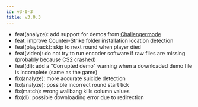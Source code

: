 ```yaml
---
id: v3-0-3
title: v3.0.3
---
```


- feat(analyze): add support for demos from [Challengermode](https://www.challengermode.com)
- feat: improve Counter-Strike folder installation location detection
- feat(playback): skip to next round when player died
- feat(video): do not try to run encoder software if raw files are missing (probably because CS2 crashed)
- feat(dl): add a "Corrupted demo" warning when a downloaded demo file is incomplete (same as the game)
- fix(analyze): more accurate suicide detection
- fix(analyze): possible incorrect round start tick
- fix(match): wrong wallbang kills column values
- fix(dl): possible downloading error due to redirection
